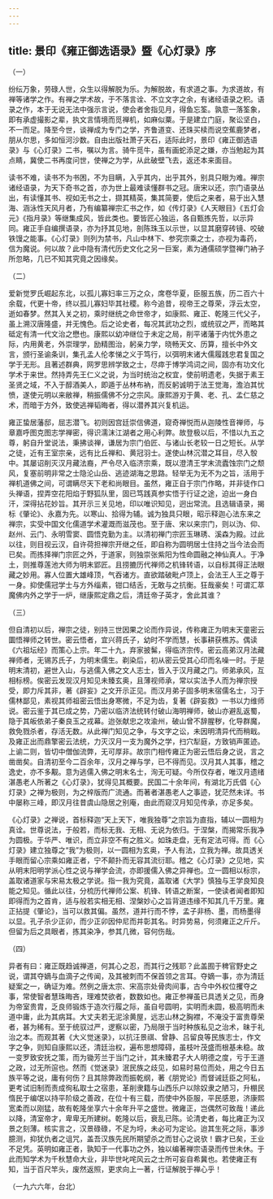 ```yaml
---
---
---
```

title: 景印《雍正御选语录》暨《心灯录》序
---




（一）


纷纭万象，劳碌人世，众生以得解脱为乐。为解脱故，有求道之事。为求道故，有禅等诸学之作。有禅之学术故，于不落言诠、不立文字之余，有诸经语录之积。语录之作，本于无说无法中强示言说，使会者舍指见月，得鱼忘筌。孰意一落筌象，即有承虚撮影之辈，执文言情境而觅禅机，如麻似粟。于是建立门庭，聚讼坚白，不一而足。降至今世，谈禅成为专门之学，齐鲁道变、还珠买椟而说空蕉鹿梦者，朋从尔思，多如恒河沙数。自由出版社萧子天石，适际此时，景印《雍正御选语录》与《心灯录》二书，嘱以为言。骑牛觅牛，虽有画蛇添足之嫌，亦当勉起为其点睛，冀使二书再度问世，使禅之为学，从此破壁飞去，返还本来面目。

读书不难，读书不为书困，不为目瞒，入乎其内，出乎其外，别具只眼为难。禅宗诸经语录，为天下奇书之首，亦为世上最难读懂群书之冠。唐宋以还，宗门语录丛出，有读懂其书、视如无书之士，撷其精英，集其简要，使后之来者，易于出入慧海、涵泳性天风月者，乃有编纂禅宗汇书之作，如《传灯录》《人天眼目》《五灯会元》《指月录》等继集成风，皆此类也。要皆匠心独运，各自甄拣先哲，以示异同。雍正手自编撰语录，亦为抒其见地，剖陈珠玉以示世，以显其磨穿砖镜、咬破铁馒之能事。《心灯录》则列为禁书，凡山中林下、参究宗乘之士，亦视为毒药，信为魔说。何以故？此中隐有清代历史文化之另一巨案，素为通儒硕学暨禅门衲子所忽略，几已不知其究竟之因缘矣。





（二）


爱新觉罗氏崛起东北，以孤儿寡妇率三万之众，席卷华夏，臣服五族，历二百六十余载，代更十帝，终以孤儿寡妇毕其社稷。称今追昔，视帝王之尊荣，浮云太空，逝如春梦。然其入关之初，乘时继统之命世帝才，如康熙、雍正、乾隆三代父子，虽上溯汉唐隆盛，并无愧色。后之论史者，每况其武功之烈，或统驭之严，而略其砥定有清一代文治之懋也。康熙以幼冲继位于未定之局，削平诸藩于内忧外患之际，内用黄老，外崇理学，励精图治，躬亲力学，晓畅天文、历算，擅长中外文言，颁行圣谕条训，集孔孟人伦孝悌之义于笃行，以弭明末诸大儒履践忠君复国之学于无形。且著述群典，网罗思辨学致之士，尽瘁于博学鸿词之间，固亦有功文化学术于来世。然持弄先王仁义之说，为当时统治之权宜，使前明遗老，失据于素王圣贤之域，不入于醇酒美人，即遁于丛林布衲，而反躬诚明于法王觉海，澹泊其忧愤，遂使元明以来敝禅，稍振儒佛不分之宗风。康熙游刃于黄、老、孔、孟仁慈之术，而暗于方外，致使逃禅韬晦者，得以潜养其兴复机运。

雍正蛰居藩邸，屈志潜飞。初则因宫廷崇信佛道，窥奇禅悦而从迦陵性音禅师，与章嘉呼图克图志学禅密，得识濡沫江湖者之用心利弊。故登极以后，不惜以九五之尊，躬自升堂说法，秉拂谈禅，谦居为宗门伯匠、与诸山长老较一日之短长。从学之徒，近有王室宗亲，远有比丘禅和、黄冠羽士。遂使山林沉潜之耳目，尽入彀中。其屡诏削灭汉月藏法裔，严令尽入临济宗乘，既以澄清王学末流蠹蚀宗门之颓风，复塞前明非常之士隐沦山岳、逃迹湖海之思路。轻举无为无不为之旨，活用于禅机道佛之间，可谓瞒尽天下老和尚眼目。虽然，雍正自于宗门作略，并非徒作口头禅语，捏弄空花阳焰于野狐队里，固已笃践真参实悟于行证之途，迫出一身白汗，深得拈花妙旨。其开示三关见地，印以唯识知见，迥出常流。且选辑语录，揭标《肇论》、永嘉为先。以寒山、拾得为辅。诚为独具只眼，昭示释迦心法东来之禅宗，实受中国文化儒道学术灌溉而滋茂也。至于唐、宋以来宗门，则以沩、仰、赵州、云门、永明雪窦、圆悟克勤为主。以清初禅门宗匠玉琳琇、溪森为殿。过此以往，则目视云汉，自许荷担禅宗开继之任，即自称为圆明居士住持之当今法会而已矣。而拣择禅门宗匠之外，于道家，则独崇张紫阳为性命圆融之神仙真人。于净土，则推尊莲池大师为明末郢匠。且捞摝历代禅师之机锋转语，以自标其得正法眼藏之妙用。寡人位置大雄峰顶，气吞诸方。直欲踏破毗卢顶上，会法王人王之尊于一身。抑使儒冠学士与方外缁素，钳口结舌，无敢与之抗衡。狂哉豪矣！可谓汇萃魔佛内外之学于一炉，继康熙定鼎之后，清廷帝子英才，舍此其谁？





（三）


但自清初以后，禅宗之徒，别持三世因果之论而作异说，传称雍正为明末天童密云圜悟禅师之转世。密云悟者，宜兴蒋氏子，幼时不学而慧，长事耕获樵苏。偶读《六祖坛经》而策心上宗。年二十九，弃家披髴，得临济宗传。密云高弟汉月法藏禅师者，无锡苏氏子，为明末儒生。剃染后，初从密云受其心印而名噪一时。于是明末清初，避世入山，与逃儒入佛之文人志士，皆入于汉月藏之门。师弟承风，互相标榜。俟密云发现汉月知见未臻玄奥，且薄视师承，常以实法予人而为禅宗授受，即力斥其非，著《辟妄》之文开示正见。而汉月弟子固多明末宿儒名士，习于儒林鄙见，素视其师祖密云悟出身寒微，不足为齿，复著《辟妄救》一书以力维师说。密云鉴于其已成之势，乃密以临济法统转付破山海明禅师，破山亦避乱返蜀，隐于其皈依弟子秦良玉之戎幕。迨张献忠之攻渝州，破山曾不辞腥秽，化导群魔，救免戮杀者，存活无数。从此禅门知见之争，与文字之讼，未因明清异代而稍戢。及雍正出而鼎擎密云法统，力灭汉月一支为魔外之学，扫穴犁庭，方致销声匿迹。上谕二则，皆切中僧伽流弊，无可厚非。故宗门相传雍正为密云悟后身之说，言之凿凿矣。自清初至今二百余年，汉月之禅与学，已不得而见。汉月其人其事，稽之逸史，亦不多觏。意为逃儒入佛之明末名士，洵无可疑。今所仅存者，唯汉月遗绪湛愚老人所著之《心灯录》，犹得见其概要。民国二十余年间，有湖北万氏倡《心灯录》之禅为极则，为之梓版而广流通。而著者湛愚老人之事迹，犹茫然未详。书中屡称三峰，即汉月往昔虞山隐居之别庵，由此而窥汉月知见传承，亦足多矣。

《心灯录》之禅说，首标释迦“天上天下，唯我独尊”之宗旨为直指，辅以一圆相为真诠。世尊说法，于般若，而标无我、无相、无说为依归。于涅槃，而揭常乐我净为圆极。于华严、唯识，而立非空不有之胜义。如珠走盘，无有定法可得。而《心灯录》建立独尊之“我”为极则，以一圆相为玄奥，予人有法，立我为禅。故具透关手眼而留心宗乘如雍正者，宁不颠扑而无容其流衍耶。稽之《心灯录》之见地，实从明末阳明学派心性之说与禅学会流，亦即援儒入佛之异禅也。立一圆相以标宗，盖取诸道家与宋易太极之学说。指一我为究竟，盖取诸《大学》慎独与王学良知良能之知见。循此以往，分梳历代禅师公案、机锋、转语之断案，一使读者闻者即知即得而为之首肯，适与般若实相无相、涅槃妙心之旨背道违缘不知其几千万里。雍正拈提《肇论》，当可以救其偏。虽然，道并行而不悖，孟子非杨、墨，而杨墨得以显。孔子杀少正卯，而少正卯因仲尼而并彰其名。时异势易，何须雍正之斤斤。但留为后之具眼者，拣其染净，参其几微，容何伤哉。





（四）


异者有曰：雍正既趋诚禅道，何其心之忍，而其行之残耶？此盖囿于稗官野史之说，谓其夺嫡与血滴子之传闻，及其被刺而不保首领之言耳。夺嫡一事，亦为清廷疑案之一，确证为难。然例之唐太宗、宋高宗处骨肉间事，古今中外权位攫夺之事，常使智者慧珠晦吝，理难焚欲者，数数如也。雍正参禅虽已具透关之见，而身为帝室贵胄，乏良师锻炼于造次行履之际，虽自号圆明，实明而未圆，极高明而未道中庸，此为其病耳。大丈夫若无泥涂黄屋，远志山林之胸襟，不淹没于富贵尊荣者，甚为稀有。至于统驭过严，逻察以密，乃局限于当时种族私见之治术，昧于礼治之本。而观其著《大义觉迷录》，以抗汪景祺、曾静、吕留良等民族志士，作文字之争，则知自康熙以还，清廷治权，遍布思想障碍，虽枝叶茂盛而根基未稳。故一变罗致安抚之策，而为锄芳兰于当门之计，其未臻君子大人明德之度，亏于王道之政，过无所逭也。然而《觉迷录》泯民族之歧见，如易时易位而处，用之今日五族平等之说，庸有何伤？且其除弊政而振乾纲，著《朋党论》而督诫廷臣之阿私，更考试旧制而责成徇私取士之宿患，革削隶籍与山西乐户以除奴隶之陋习，升棚民惰民于编氓以持平阶级之善政，在位十有三载，而使中外臣服，平民感恩，济康熙宽柔而以刚猛，故有乾隆坐享六十余年升平之盛世。微雍正，岂偶然可致哉！递此以降，清室帝才，卑卑无所建树。乾隆以后，衰乱已陈。论清史者，每比雍正为汉景之刻薄。核实言之，汉景碌碌，不足为埒，未必可为定论。迨其生死之际，事涉臆测，抑犹仇者之诅咒，盖吾汉族先民所期望杀之而甘心之说欤！霸才已矣，王业不足凭。英明如雍正者，孰知于一代事功之外，独以编著禅宗语录而传世未休。于此而知学术为千秋慧命大业，非毕世叱咤风云之士所可妄自希冀也。若使雍正有知，当于百尺竿头，废然返照，更求向上一著，行证解脱于禅心乎！


（一九六六年，台北）